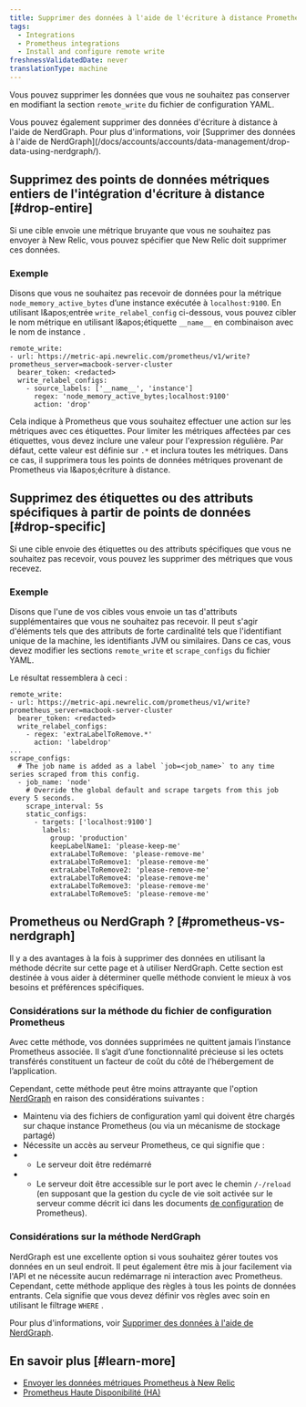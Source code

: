 ```yaml
---
title: Supprimer des données à l'aide de l'écriture à distance Prometheus
tags:
  - Integrations
  - Prometheus integrations
  - Install and configure remote write
freshnessValidatedDate: never
translationType: machine
---
```


Vous pouvez supprimer les données que vous ne souhaitez pas conserver en modifiant la section `remote_write` du fichier de configuration YAML.

<Callout variant="tip">
  Vous pouvez également supprimer des données d'écriture à distance à l'aide de NerdGraph. Pour plus d'informations, voir [Supprimer des données à l'aide de NerdGraph](/docs/accounts/accounts/data-management/drop-data-using-nerdgraph/).
</Callout>

## Supprimez des points de données métriques entiers de l'intégration d'écriture à distance [#drop-entire]

Si une cible envoie une métrique bruyante que vous ne souhaitez pas envoyer à New Relic, vous pouvez spécifier que New Relic doit supprimer ces données.

### Exemple

Disons que vous ne souhaitez pas recevoir de données pour la métrique `node_memory_active_bytes` d’une instance exécutée à `localhost:9100`. En utilisant l&amp;apos;entrée `write_relabel_config` ci-dessous, vous pouvez cibler le nom métrique en utilisant l&amp;apos;étiquette `__name__` en combinaison avec le nom de instance .

```
remote_write:
- url: https://metric-api.newrelic.com/prometheus/v1/write?prometheus_server=macbook-server-cluster
  bearer_token: <redacted>
  write_relabel_configs:
    - source_labels: ['__name__', 'instance']
      regex: 'node_memory_active_bytes;localhost:9100'
      action: 'drop'
```

Cela indique à Prometheus que vous souhaitez effectuer une action sur les métriques avec ces étiquettes. Pour limiter les métriques affectées par ces étiquettes, vous devez inclure une valeur pour l'expression régulière. Par défaut, cette valeur est définie sur `.*` et inclura toutes les métriques. Dans ce cas, il supprimera tous les points de données métriques provenant de Prometheus via l&amp;apos;écriture à distance.

## Supprimez des étiquettes ou des attributs spécifiques à partir de points de données [#drop-specific]

Si une cible envoie des étiquettes ou des attributs spécifiques que vous ne souhaitez pas recevoir, vous pouvez les supprimer des métriques que vous recevez.

### Exemple

Disons que l'une de vos cibles vous envoie un tas d'attributs supplémentaires que vous ne souhaitez pas recevoir. Il peut s'agir d'éléments tels que des attributs de forte cardinalité tels que l'identifiant unique de la machine, les identifiants JVM ou similaires. Dans ce cas, vous devez modifier les sections `remote_write` et `scrape_configs` du fichier YAML.

Le résultat ressemblera à ceci :

```
remote_write:
- url: https://metric-api.newrelic.com/prometheus/v1/write?prometheus_server=macbook-server-cluster
  bearer_token: <redacted>
  write_relabel_configs:
    - regex: 'extraLabelToRemove.*'
      action: 'labeldrop'
...
scrape_configs:
  # The job name is added as a label `job=<job_name>` to any time series scraped from this config.
  - job_name: 'node'
    # Override the global default and scrape targets from this job every 5 seconds.
    scrape_interval: 5s
    static_configs:
      - targets: ['localhost:9100']
        labels:
          group: 'production'
          keepLabelName1: 'please-keep-me'
          extraLabelToRemove: 'please-remove-me'
          extraLabelToRemove1: 'please-remove-me'
          extraLabelToRemove2: 'please-remove-me'
          extraLabelToRemove4: 'please-remove-me'
          extraLabelToRemove3: 'please-remove-me'
          extraLabelToRemove5: 'please-remove-me'
```

## Prometheus ou NerdGraph ? [#prometheus-vs-nerdgraph]

Il y a des avantages à la fois à supprimer des données en utilisant la méthode décrite sur cette page et à utiliser NerdGraph. Cette section est destinée à vous aider à déterminer quelle méthode convient le mieux à vos besoins et préférences spécifiques.

### Considérations sur la méthode du fichier de configuration Prometheus

Avec cette méthode, vos données supprimées ne quittent jamais l’instance Prometheus associée. Il s’agit d’une fonctionnalité précieuse si les octets transférés constituent un facteur de coût du côté de l’hébergement de l’application.

Cependant, cette méthode peut être moins attrayante que l'option [NerdGraph](/docs/accounts/accounts/data-management/drop-data-using-nerdgraph/) en raison des considérations suivantes :

* Maintenu via des fichiers de configuration yaml qui doivent être chargés sur chaque instance Prometheus (ou via un mécanisme de stockage partagé)
* Nécessite un accès au serveur Prometheus, ce qui signifie que :
* * Le serveur doit être redémarré
* * Le serveur doit être accessible sur le port avec le chemin `/-/reload` (en supposant que la gestion du cycle de vie soit activée sur le serveur comme décrit ici dans les documents [de configuration](https://prometheus.io/docs/prometheus/latest/configuration/configuration/#configuration) de Prometheus).

### Considérations sur la méthode NerdGraph

NerdGraph est une excellente option si vous souhaitez gérer toutes vos données en un seul endroit. Il peut également être mis à jour facilement via l'API et ne nécessite aucun redémarrage ni interaction avec Prometheus. Cependant, cette méthode applique des règles à tous les points de données entrants. Cela signifie que vous devez définir vos règles avec soin en utilisant le filtrage `WHERE` .

Pour plus d'informations, voir [Supprimer des données à l'aide de NerdGraph](/docs/accounts/accounts/data-management/drop-data-using-nerdgraph/).

## En savoir plus [#learn-more]

* [Envoyer les données métriques Prometheus à New Relic](/docs/integrations/prometheus-integrations/get-started/send-prometheus-metric-data-new-relic/)
* [Prometheus Haute Disponibilité (HA)](/docs/integrations/prometheus-integrations/install-configure/prometheus-high-availability-ha/)